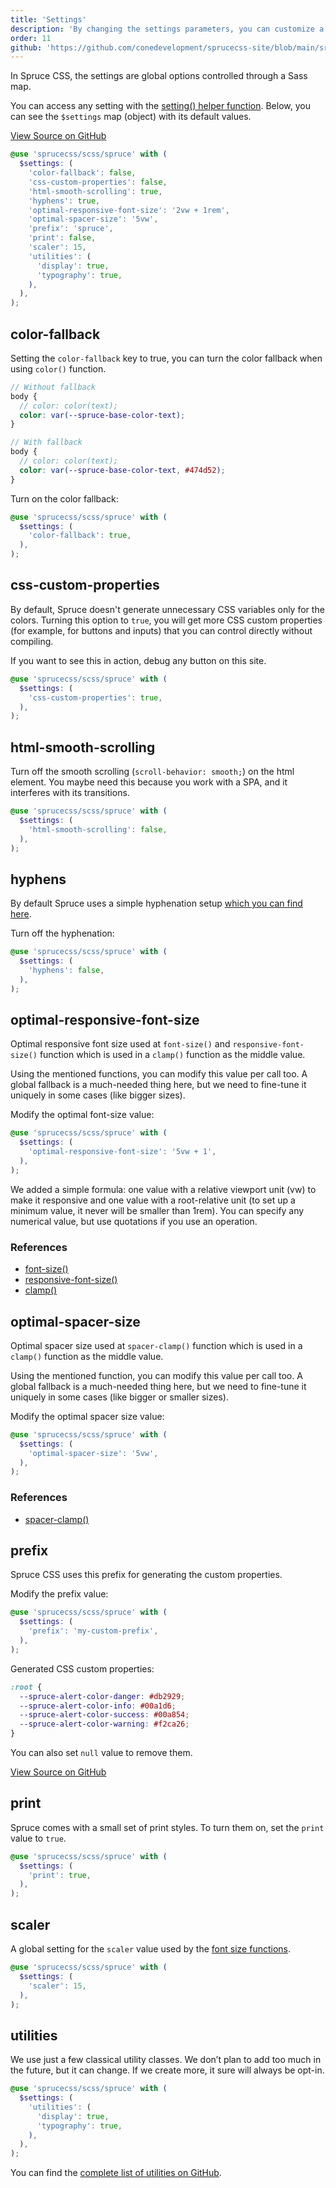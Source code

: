 ```yaml
---
title: 'Settings'
description: 'By changing the settings parameters, you can customize a generic part of the behavior of Spruce CSS.'
order: 11
github: 'https://github.com/conedevelopment/sprucecss-site/blob/main/src/docs/customization/settings.mdx'
---
```


<p class="lead">In Spruce CSS, the settings are global options controlled through a Sass map.</p>

You can access any setting with the [setting() helper function](/docs/sass/functions#setting). Below, you can see the `$settings` map (object) with its default values.

[View Source on GitHub](https://github.com/conedevelopment/sprucecss/blob/main/scss/config/_setting.scss)

```scss
@use 'sprucecss/scss/spruce' with (
  $settings: (
    'color-fallback': false,
    'css-custom-properties': false,
    'html-smooth-scrolling': true,
    'hyphens': true,
    'optimal-responsive-font-size': '2vw + 1rem',
    'optimal-spacer-size': '5vw',
    'prefix': 'spruce',
    'print': false,
    'scaler': 15,
    'utilities': (
      'display': true,
      'typography': true,
    ),
  ),
);
```

## color-fallback

Setting the `color-fallback` key to true, you can turn the color fallback when using `color()` function.

```scss
// Without fallback
body {
  // color: color(text);
  color: var(--spruce-base-color-text);
}

// With fallback
body {
  // color: color(text);
  color: var(--spruce-base-color-text, #474d52);
}
```

Turn on the color fallback:

```scss
@use 'sprucecss/scss/spruce' with (
  $settings: (
    'color-fallback': true,
  ),
);
```

## css-custom-properties

By default, Spruce doesn't generate unnecessary CSS variables only for the colors. Turning this option to `true`, you will get more CSS custom properties (for example, for buttons and inputs) that you can control directly without compiling.

<Notification type="info">If you want to see this in action, debug any button on this site.</Notification>

```scss
@use 'sprucecss/scss/spruce' with (
  $settings: (
    'css-custom-properties': true,
  ),
);
```

## html-smooth-scrolling

Turn off the smooth scrolling (`scroll-behavior: smooth;`) on the html element. You maybe need this because you work with a SPA, and it interferes with its transitions.

```scss
@use 'sprucecss/scss/spruce' with (
  $settings: (
    'html-smooth-scrolling': false,
  ),
);
```

## hyphens

By default Spruce uses a simple hyphenation setup [which you can find here](https://github.com/conedevelopment/sprucecss/blob/main/scss/element/_typography.scss#L13).


Turn off the hyphenation:

```scss
@use 'sprucecss/scss/spruce' with (
  $settings: (
    'hyphens': false,
  ),
);
```

## optimal-responsive-font-size

Optimal responsive font size used at `font-size()` and `responsive-font-size()` function which is used in a `clamp()` function as the middle value.

Using the mentioned functions, you can modify this value per call too. A global fallback is a much-needed thing here, but we need to fine-tune it uniquely in some cases (like bigger sizes).

Modify the optimal font-size value:

```scss
@use 'sprucecss/scss/spruce' with (
  $settings: (
    'optimal-responsive-font-size': '5vw + 1',
  ),
);
```
<Notification type="info">We added a simple formula: one value with a relative viewport unit (vw) to make it responsive and one value with a root-relative unit (to set up a minimum value, it never will be smaller than 1rem). You can specify any numerical value, but use quotations if you use an operation.</Notification>

### References
- [font-size()](/docs/sass/functions/#font-size)
- [responsive-font-size()](/docs/sass/functions/#responsive-font-size)
- [clamp()](https://developer.mozilla.org/en-US/docs/Web/CSS/clamp())


## optimal-spacer-size

Optimal spacer size used at `spacer-clamp()` function which is used in a `clamp()` function as the middle value.

Using the mentioned function, you can modify this value per call too. A global fallback is a much-needed thing here, but we need to fine-tune it uniquely in some cases (like bigger or smaller sizes).

Modify the optimal spacer size value:

```scss
@use 'sprucecss/scss/spruce' with (
  $settings: (
    'optimal-spacer-size': '5vw',
  ),
);
```

### References
- [spacer-clamp()](/docs/sass/functions/#spacer-clamp)

## prefix

Spruce CSS uses this prefix for generating the custom properties.

Modify the prefix value:

```scss
@use 'sprucecss/scss/spruce' with (
  $settings: (
    'prefix': 'my-custom-prefix',
  ),
);
```

Generated CSS custom properties:

```css
:root {
  --spruce-alert-color-danger: #db2929;
  --spruce-alert-color-info: #00a1d6;
  --spruce-alert-color-success: #00a854;
  --spruce-alert-color-warning: #f2ca26;
}
```

You can also set `null` value to remove them.

[View Source on GitHub](https://github.com/conedevelopment/sprucecss/blob/main/scss/element/_root.scss)

## print

Spruce comes with a small set of print styles. To turn them on, set the `print` value to `true`.

```scss
@use 'sprucecss/scss/spruce' with (
  $settings: (
    'print': true,
  ),
);
```

## scaler

A global setting for the `scaler` value used by the [font size functions](https://github.com/conedevelopment/sprucecss/blob/main/scss/function/_font-size.scss).

```scss
@use 'sprucecss/scss/spruce' with (
  $settings: (
    'scaler': 15,
  ),
);
```

## utilities

We use just a few classical utility classes. We don’t plan to add too much in the future, but it can change. If we create more, it sure will always be opt-in.

```scss
@use 'sprucecss/scss/spruce' with (
  $settings: (
    'utilities': (
      'display': true,
      'typography': true,
    ),
  ),
);
```

You can find the [complete list of utilities on GitHub](https://github.com/conedevelopment/sprucecss/blob/main/scss/element/_utilities.scss).
